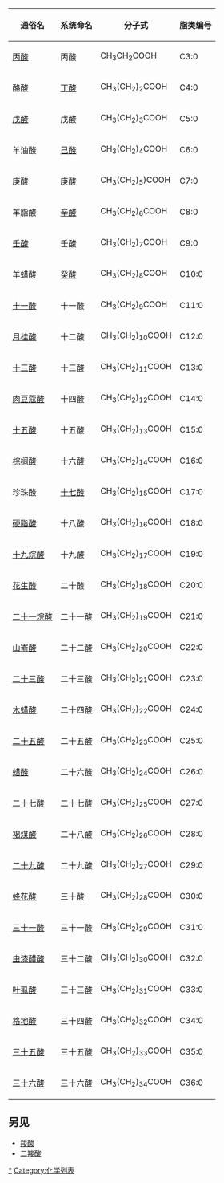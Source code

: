 {{main|饱和脂肪酸}}
{| class="wikitable"
|-
! 通俗名
! 系统命名
! 分子式
! 脂类编号
|-
| [[丙酸|丙酸]]
| 丙酸
| CH<sub>3</sub>CH<sub>2</sub>COOH
| C3:0
|-
| 酪酸
| [[丁酸|丁酸]]
| CH<sub>3</sub>(CH<sub>2</sub>)<sub>2</sub>COOH
| C4:0
|-
| [[戊酸|戊酸]]
| 戊酸
| CH<sub>3</sub>(CH<sub>2</sub>)<sub>3</sub>COOH
| C5:0
|-
| 羊油酸
| [[己酸|己酸]]
| CH<sub>3</sub>(CH<sub>2</sub>)<sub>4</sub>COOH
| C6:0
|-
| 庚酸
| [[庚酸|庚酸]]
| CH<sub>3</sub>(CH<sub>2</sub>)<sub>5</sub>)COOH
| C7:0
|-
| 羊脂酸
| [[辛酸|辛酸]]
| CH<sub>3</sub>(CH<sub>2</sub>)<sub>6</sub>COOH
| C8:0
|-
| [[壬酸|壬酸]]
| 壬酸
| CH<sub>3</sub>(CH<sub>2</sub>)<sub>7</sub>COOH
| C9:0
|-
| 羊蜡酸
| [[癸酸|癸酸]]
| CH<sub>3</sub>(CH<sub>2</sub>)<sub>8</sub>COOH
| C10:0
|-
| [[十一酸|十一酸]]
| 十一酸
| CH<sub>3</sub>(CH<sub>2</sub>)<sub>9</sub>COOH
| C11:0
|-
| [[月桂酸|月桂酸]]
| 十二酸
| CH<sub>3</sub>(CH<sub>2</sub>)<sub>10</sub>COOH
| C12:0
|-
| [[十三酸|十三酸]]
| 十三酸
| CH<sub>3</sub>(CH<sub>2</sub>)<sub>11</sub>COOH
| C13:0
|-
| [[肉豆蔻酸|肉豆蔻酸]]
| 十四酸
| CH<sub>3</sub>(CH<sub>2</sub>)<sub>12</sub>COOH
| C14:0
|-
| [[十五酸|十五酸]]
| 十五酸
| CH<sub>3</sub>(CH<sub>2</sub>)<sub>13</sub>COOH
| C15:0
|-
| [[棕榈酸|棕榈酸]]
| 十六酸
| CH<sub>3</sub>(CH<sub>2</sub>)<sub>14</sub>COOH
| C16:0
|-
| 珍珠酸
| [[十七酸|十七酸]]
| CH<sub>3</sub>(CH<sub>2</sub>)<sub>15</sub>COOH
| C17:0
|-
| [[硬脂酸|硬脂酸]]
| 十八酸
| CH<sub>3</sub>(CH<sub>2</sub>)<sub>16</sub>COOH
| C18:0
|-
| [[十九烷酸|十九烷酸]]
| 十九酸
| CH<sub>3</sub>(CH<sub>2</sub>)<sub>17</sub>COOH
| C19:0
|-
| [[花生酸|花生酸]]
| 二十酸
| CH<sub>3</sub>(CH<sub>2</sub>)<sub>18</sub>COOH
| C20:0
|-
| [[二十一烷酸|二十一烷酸]]
| 二十一酸
| CH<sub>3</sub>(CH<sub>2</sub>)<sub>19</sub>COOH
| C21:0
|-
| [[山嵛酸|山嵛酸]]
| 二十二酸
| CH<sub>3</sub>(CH<sub>2</sub>)<sub>20</sub>COOH
| C22:0
|-
| [[二十三酸|二十三酸]]
| 二十三酸
| CH<sub>3</sub>(CH<sub>2</sub>)<sub>21</sub>COOH
| C23:0
|-
| [[木蜡酸|木蜡酸]]
| 二十四酸
| CH<sub>3</sub>(CH<sub>2</sub>)<sub>22</sub>COOH
| C24:0
|-
| [[二十五酸|二十五酸]]
| 二十五酸
| CH<sub>3</sub>(CH<sub>2</sub>)<sub>23</sub>COOH
| C25:0
|-
| [[蜡酸|蜡酸]]
| 二十六酸
| CH<sub>3</sub>(CH<sub>2</sub>)<sub>24</sub>COOH
| C26:0
|-
| [[二十七酸|二十七酸]]
| 二十七酸
| CH<sub>3</sub>(CH<sub>2</sub>)<sub>25</sub>COOH
| C27:0
|-
| [[褐煤酸|褐煤酸]]
| 二十八酸
| CH<sub>3</sub>(CH<sub>2</sub>)<sub>26</sub>COOH
| C28:0
|-
| [[二十九酸|二十九酸]]
| 二十九酸
| CH<sub>3</sub>(CH<sub>2</sub>)<sub>27</sub>COOH
| C29:0
|-
| [[蜂花酸|蜂花酸]]
| 三十酸
| CH<sub>3</sub>(CH<sub>2</sub>)<sub>28</sub>COOH
| C30:0
|-
| [[三十一酸|三十一酸]]
| 三十一酸
| CH<sub>3</sub>(CH<sub>2</sub>)<sub>29</sub>COOH
| C31:0
|-
| [[虫漆醋酸|虫漆醋酸]]
| 三十二酸
| CH<sub>3</sub>(CH<sub>2</sub>)<sub>30</sub>COOH
| C32:0
|-
| [[叶虱酸|叶虱酸]]
| 三十三酸
| CH<sub>3</sub>(CH<sub>2</sub>)<sub>31</sub>COOH
| C33:0
|-
| [[格地酸|格地酸]]
| 三十四酸
| CH<sub>3</sub>(CH<sub>2</sub>)<sub>32</sub>COOH
| C34:0
|-
| [[三十五酸|三十五酸]]
| 三十五酸
| CH<sub>3</sub>(CH<sub>2</sub>)<sub>33</sub>COOH
| C35:0
|-
| [[三十六酸|三十六酸]]
| 三十六酸
| CH<sub>3</sub>(CH<sub>2</sub>)<sub>34</sub>COOH
| C36:0
|}

==另见==
*[[羧酸|羧酸]]
*[[二羧酸|二羧酸]]

{{脂肪酸}}

[[Category:脂肪酸|*]]
[[Category:化学列表|Category:化学列表]]